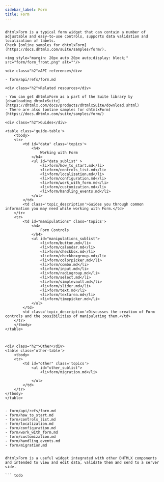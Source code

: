 ```yaml
---
sidebar_label: Form
title: Form
---          
```


``` todo

dhtmlxForm is a typical form widget that can contain a number of adjustable and easy-to-use controls, supports data validation and localization of labels.
Check [online samples for dhtmlxForm](https://docs.dhtmlx.com/suite/samples/form/). 

<img style="margin: 20px auto 20px auto;display: block;" src="form/form_front.png" alt=""/>

<div class="h2">API reference</div>

- form/api/refs/form.md

<div class="h2">Related resources</div>

- You can get dhtmlxForm as a part of the Suite library by [downloading dhtmlxSuite](https://dhtmlx.com/docs/products/dhtmlxSuite/download.shtml)          
- There are also [online samples for dhtmlxForm](https://docs.dhtmlx.com/suite/samples/form/)  

<div class="h2">Guides</div>

<table class='guide-table'>
	<tbody>
	<tr>
		<td id="data" class='topics'>
		    <h4>
		        Working with Form
		    </h4>
		    <ul id="data_sublist" >
            	<li>form/how_to_start.md</li>            		       	
            	<li>form/controls_list.md</li>                  
				<li>form/localization.md</li>
				<li>form/configuration.md</li>
                <li>form/work_with_form.md</li>
                <li>form/customization.md</li>
                <li>form/handling_events.md</li>
            </ul>
        </td>
        <td class='topic_description'>Guides you through common information you may need while working with Form.</td>
    </tr>
   	<tr>
		<td id="manipulations" class='topics'>
		    <h4>
		        Form Controls
		    </h4>
		    <ul id="manipulations_sublist">                 	
				<li>form/button.md</li>
				<li>form/calendar.md</li>
				<li>form/checkbox.md</li>
				<li>form/checkboxgroup.md</li>
                <li>form/colorpicker.md</li>
				<li>form/combo.md</li>
				<li>form/input.md</li>
				<li>form/radiogroup.md</li>
				<li>form/select.md</li>
				<li>form/simplevault.md</li>
				<li>form/slider.md</li>
                <li>form/text.md</li>
				<li>form/textarea.md</li>
				<li>form/timepicker.md</li>               
            </ul>
        </td>
		<td class='topic_description'>Discusses the creation of Form controls and the possibilities of manipulating them.</td>
    </tr>
   	</tbody>
</table>



<div class="h2">Other</div>
<table class='other-table'>
	<tbody>
    <tr>
        <td id="other" class='topics'>            
            <ul id="other_sublist">
                <li>form/migration.md</li>

            </ul>
        </td>
    </tr>           
</tbody>
</table>


- form/api/refs/form.md
- form/how_to_start.md
- form/controls_list.md
- form/localization.md
- form/configuration.md
- form/work_with_form.md
- form/customization.md
- form/handling_events.md
- form/migration.md


dhtmlxForm is a useful widget integrated with other DHTMLX components and intended to view and edit data, validate them and send to a server side.  

``` todo
